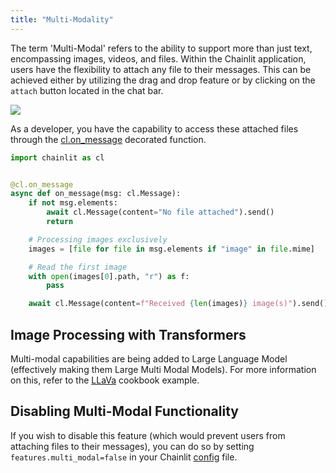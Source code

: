 ```yaml
---
title: "Multi-Modality"
---
```


The term 'Multi-Modal' refers to the ability to support more than just text, encompassing images, videos, and files. Within the Chainlit application, users have the flexibility to attach any file to their messages. This can be achieved either by utilizing the drag and drop feature or by clicking on the `attach` button located in the chat bar.

<Frame caption="Attach files to a message">
  <img src="/images/multi-modal.gif" />
</Frame>

As a developer, you have the capability to access these attached files through the [cl.on_message](/api-reference/lifecycle-hooks/on-message) decorated function.

```py
import chainlit as cl


@cl.on_message
async def on_message(msg: cl.Message):
    if not msg.elements:
        await cl.Message(content="No file attached").send()
        return

    # Processing images exclusively
    images = [file for file in msg.elements if "image" in file.mime]

    # Read the first image
    with open(images[0].path, "r") as f:
        pass

    await cl.Message(content=f"Received {len(images)} image(s)").send()

```

## Image Processing with Transformers

Multi-modal capabilities are being added to Large Language Model (effectively making them Large Multi Modal Models). For more information on this, refer to the [LLaVa](https://github.com/Chainlit/cookbook/tree/main/llava) cookbook example.

## Disabling Multi-Modal Functionality

If you wish to disable this feature (which would prevent users from attaching files to their messages), you can do so by setting `features.multi_modal=false` in your Chainlit [config](/backend/config/features) file.
